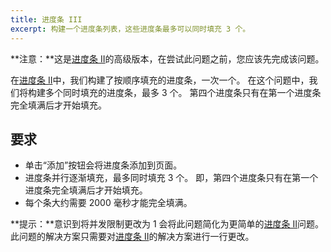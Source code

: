 ```yaml
---
title: 进度条 III
excerpt: 构建一个进度条列表，这些进度条最多可以同时填充 3 个。
---
```


**注意：**这是[进度条 II](/questions/user-interface/progress-bars-ii)的高级版本，在尝试此问题之前，您应该先完成该问题。

在[进度条 II](/questions/user-interface/progress-bars-ii)中，我们构建了按顺序填充的进度条，一次一个。 在这个问题中，我们将构建多个同时填充的进度条，最多 3 个。 第四个进度条只有在第一个进度条完全填满后才开始填充。

## 要求

* 单击“添加”按钮会将进度条添加到页面。
* 进度条并行逐渐填充，最多同时填充 3 个。 即，第四个进度条只有在第一个进度条完全填满后才开始填充。
* 每个条大约需要 2000 毫秒才能完全填满。

**提示：**意识到将并发限制更改为 1 会将此问题简化为更简单的[进度条 II](/questions/user-interface/progress-bars-ii)问题。 此问题的解决方案只需要对[进度条 II](/questions/user-interface/progress-bars-ii/solution)的解决方案进行一行更改。
